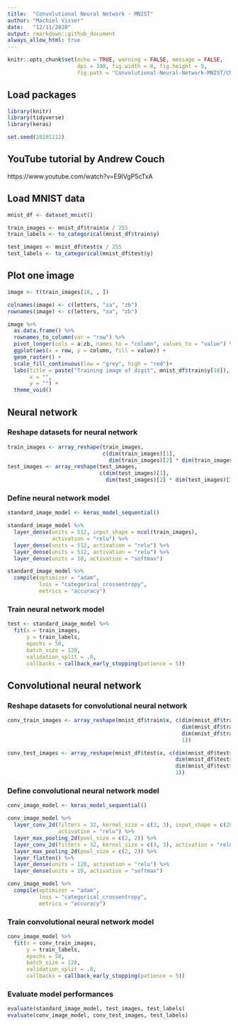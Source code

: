 ---
title:  "Convolutional Neural Network - MNIST"
author: "Machiel Visser"
date:   "12/11/2020"
output: rmarkdown::github_document
always_allow_html: true
---

```{r, echo = FALSE}
knitr::opts_chunk$set(echo = TRUE, warning = FALSE, message = FALSE,
                      dpi = 180, fig.width = 8, fig.height = 5,
                      fig.path = "Convolutional-Neural-Network-MNIST/CNN-MNIST-")
```


## Load packages

```{r}
library(knitr)
library(tidyverse)
library(keras)

set.seed(20201112)
```


## YouTube tutorial by Andrew Couch

https://www.youtube.com/watch?v=E9IVgP5cTxA


## Load MNIST data

```{r}
mnist_df <- dataset_mnist()

train_images <- mnist_df$train$x / 255
train_labels <- to_categorical(mnist_df$train$y)

test_images <- mnist_df$test$x / 255
test_labels <- to_categorical(mnist_df$test$y)
```


## Plot one image

```{r}
image <- t(train_images[18, , ])

colnames(image) <- c(letters, "za", "zb")
rownames(image) <- c(letters, "za", "zb")

image %>% 
  as.data.frame() %>%
  rownames_to_column(var = "row") %>%
  pivot_longer(cols = a:zb, names_to = "column", values_to = "value") %>% 
  ggplot(aes(x = row, y = column, fill = value)) +
  geom_raster() +
  scale_fill_continuous(low = "grey", high = "red")+
  labs(title = paste("Training image of digit", mnist_df$train$y[18]),
       x = "",
       y = "") +
  theme_void()
```


## Neural network

### Reshape datasets for neural network

```{r}
train_images <- array_reshape(train_images, 
                              c(dim(train_images)[1], 
                                dim(train_images)[2] * dim(train_images)[3]))
test_images <- array_reshape(test_images, 
                             c(dim(test_images)[1], 
                               dim(test_images)[2] * dim(test_images)[3]))
```


### Define neural network model

```{r}
standard_image_model <- keras_model_sequential()

standard_image_model %>% 
  layer_dense(units = 512, input_shape = ncol(train_images), 
              activation = "relu") %>% 
  layer_dense(units = 512, activation = "relu") %>% 
  layer_dense(units = 512, activation = "relu") %>% 
  layer_dense(units = 10, activation = "softmax")

standard_image_model %>% 
  compile(optimizer = "adam",
          loss = "categorical_crossentropy",
          metrics = "accuracy")
```


### Train neural network model

```{r}
test <- standard_image_model %>% 
  fit(x = train_images,
      y = train_labels,
      epochs = 50,
      batch_size = 128,
      validation_split = .8,
      callbacks = callback_early_stopping(patience = 5))
```


## Convolutional neural network

### Reshape datasets for convolutional neural network

```{r}
conv_train_images <- array_reshape(mnist_df$train$x, c(dim(mnist_df$train$x)[1], 
                                                       dim(mnist_df$train$x)[2],
                                                       dim(mnist_df$train$x)[3], 
                                                       1))

conv_test_images <- array_reshape(mnist_df$test$x, c(dim(mnist_df$test$x)[1], 
                                                     dim(mnist_df$test$x)[2],
                                                     dim(mnist_df$test$x)[3], 
                                                     1))
```


### Define convolutional neural network model

```{r}
conv_image_model <- keras_model_sequential()

conv_image_model %>% 
  layer_conv_2d(filters = 32, kernel_size = c(3, 3), input_shape = c(28, 28, 1), 
                activation = "relu") %>% 
  layer_max_pooling_2d(pool_size = c(2, 2)) %>% 
  layer_conv_2d(filters = 32, kernel_size = c(3, 3), activation = "relu") %>% 
  layer_max_pooling_2d(pool_size = c(2, 2)) %>%
  layer_flatten() %>% 
  layer_dense(units = 128, activation = "relu") %>% 
  layer_dense(units = 10, activation = "softmax")

conv_image_model %>% 
  compile(optimizer = "adam",
          loss = "categorical_crossentropy",
          metrics = "accuracy")
```


### Train convolutional neural network model

```{r}
conv_image_model %>% 
  fit(x = conv_train_images,
      y = train_labels,
      epochs = 50,
      batch_size = 128,
      validation_split = .8,
      callbacks = callback_early_stopping(patience = 5))
```


### Evaluate model performances

```{r}
evaluate(standard_image_model, test_images, test_labels)
evaluate(conv_image_model, conv_test_images, test_labels)
```

